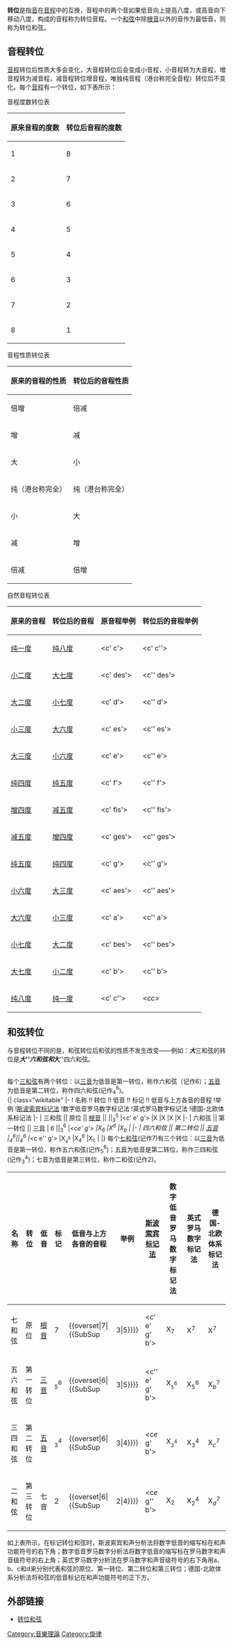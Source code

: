 '''转位'''是指[[音|音]]在[[音程|音程]]中的互换，音程中的两个音如果低音向上提高八度，或高音向下移动八度，构成的音程称为转位音程。一个[[和弦|和弦]]中除[[根音|根音]]以外的音作为最低音，则称为转位和弦。
== 音程转位 ==
[[音程|音程]]转位后性质大多会变化，大音程转位后会变成小音程，小音程转为大音程，增音程转为减音程，减音程转位增音程，唯独纯音程（港台称完全音程）转位后不变化。每个[[音程|音程]]有一个转位，如下表所示：

音程度数转位表
{| class="wikitable"
|-
! 原来音程的度数 !! 转位后音程的度数
|-
| 1 || 8
|-
| 2 || 7
|-
| 3 || 6
|-
| 4 || 5
|-
| 5 || 4
|-
| 6 || 3
|-
| 7 || 2
|-
| 8 || 1
|}
音程性质转位表
{| class="wikitable"
|-
! 原来的音程的性质 !! 转位后的音程性质
|-
| 倍增 || 倍减
|-
| 增 || 减
|-
| 大 || 小
|-
| 纯（港台称完全） || 纯（港台称完全）
|-
| 小 || 大
|-
| 减 || 增
|-
| 倍减 || 倍增
|}
自然音程转位表
{| class="wikitable"
|-
! 原来的音程 !! 转位后的音程
!原音程举例
!转位后的音程举例
|-
| [[純一度|纯一度]] || [[纯八度|纯八度]]
|<score lang="lilypond" vorbis="1"><c' c'></score>
|<score lang="lilypond" vorbis="1"><c' c''></score>
|-
|[[小二度|小二度]]
|[[大七度|大七度]]
|<score lang="lilypond" vorbis="1"><c' des'></score>
|<score lang="lilypond" vorbis="1"><c'' des'></score>
|-
|[[大二度|大二度]]
|[[小七度|小七度]]
|<score lang="lilypond" vorbis="1"><c' d'></score>
|<score lang="lilypond" vorbis="1"><c'' d'></score>
|-
|[[小三度|小三度]]
|[[大六度|大六度]]
|<score lang="lilypond" vorbis="1"><c' es'></score>
|<score lang="lilypond" vorbis="1"><c'' es'></score>
|-
|[[大三度|大三度]]
|[[小六度|小六度]]
|<score lang="lilypond" vorbis="1"><c' e'></score>
|<score lang="lilypond" vorbis="1"><c'' e'></score>
|-
|[[純四度|纯四度]]
|[[纯五度|纯五度]]
|<score lang="lilypond" vorbis="1"><c' f'></score>
|<score lang="lilypond" vorbis="1"><c'' f'></score>
|-
|[[增四度|增四度]]
|[[減五度|减五度]]
|<score lang="lilypond" vorbis="1"><c' fis'></score>
|<score lang="lilypond" vorbis="1"><c'' fis'></score>
|-
|[[減五度|减五度]]
|[[增四度|增四度]]
|<score lang="lilypond" vorbis="1"><c' ges'></score>
|<score lang="lilypond" vorbis="1"><c'' ges'></score>
|-
|[[纯五度|纯五度]]
|[[純四度|纯四度]]
|<score lang="lilypond" vorbis="1"><c' g'></score>
|<score lang="lilypond" vorbis="1"><c'' g'></score>
|-
|[[小六度|小六度]]
|[[大三度|大三度]]
|<score lang="lilypond" vorbis="1"><c' aes'></score>
|<score lang="lilypond" vorbis="1"><c'' aes'></score>
|-
|[[大六度|大六度]]
|[[小三度|小三度]]
|<score lang="lilypond" vorbis="1"><c' a'></score>
|<score lang="lilypond" vorbis="1"><c'' a'></score>
|-
|[[小七度|小七度]]
|[[大二度|大二度]]
|<score lang="lilypond" vorbis="1"><c' bes'></score>
|<score lang="lilypond" vorbis="1"><c'' bes'></score>
|-
|[[大七度|大七度]]
|[[小二度|小二度]]
|<score lang="lilypond" vorbis="1"><c' b'></score>
|<score lang="lilypond" vorbis="1"><c'' b'></score>
|-
|[[纯八度|纯八度]]
|[[純一度|纯一度]]
|<score lang="lilypond" vorbis="1"><c' c''></score>
|<score lang="lilypond" vorbis="1"><c'' c''></score>
|}


== 和弦转位 ==
与音程转位不同的是，和弦转位后和弦的性质不发生改变——例如：'''''大'''''三和弦的转位是'''''大'''''六和弦和'''''大'''''四六和弦。

<br>
每个[[三和弦|三和弦]]有两个转位：以[[三音|三音]]为低音是第一转位，称作六和弦（记作6）；[[五音_(和弦)|五音]]为低音是第二转位，称作四六和弦(记作<math>_4^6</math>)。<br>
{| class="wikitable"
|-
! 名称 !! 转位 !! 低音 !! 标记 !! 低音与上方各音的音程
!举例
![[斯波索宾和声学|斯波索宾标记法]]
!数字低音罗马数字标记法
!英式罗马数字标记法
!德国-北欧体系标记法
|-
| 三和弦 || 原位 || [[根音|根音]] ||  ||<math>_3^5</math>
|<score lang="lilypond" vorbis="1"><c' e' g'></score>
|X
|X
|X
|X
|-
| 六和弦 || 第一转位 || [[三音|三音]] 
| 6 ||<math>_3^6</math>
|<score lang="lilypond" vorbis="1"><c'' e' g'></score>
|X<sub>6</sub>
|X<sup>6</sup>
|X<sub>b</sub>
|{{lower|0.65em|{{sup sub|{{resize|120%|X}}|{{sup sub|{{raise|0.5em|<small>{{spaces|3|hair}}3</small>}} |}}}}}}
|-
| 四六和弦 || 第二转位 || [[五音_(和弦)|五音]] 
|<math>_4^6</math>||<math>_4^6</math>
|<score lang="lilypond" vorbis="1"><c'' e'' g'></score>
|X<sub><math>_4^6</math></sub>
|X<math>_4^6</math>
|X<sub>c</sub>
|{{lower|0.65em|{{sup sub|{{resize|120%|X}}|{{sup sub|{{raise|0.5em|<small>{{spaces|3|hair}}5</small>}} |}}}}}}
|}
每个[[七和弦|七和弦]](记作7)有三个转位：以[[三音|三音]]为低音是第一转位，称作五六和弦(记作<math>_5^6</math>)；[[五音_(和弦)|五音]]为低音是第二转位，称作三四和弦(记作<math>_3^4</math>)；七音为低音是第三转位，称作二和弦(记作2)。
{| class="wikitable"
|-
! 名称 !! 转位 !! 低音 !! 标记 !! 低音与上方各音的音程
!举例
![[斯波索宾和声学|斯波索宾标记法]]
!数字低音罗马数字标记法
!英式罗马数字标记法
!德国-北欧体系标记法
|-
| 七和弦 || 原位 || [[根音|根音]] || 7 ||{{overset|7|{{SubSup||3|5}}}}
|<score lang="lilypond" vorbis="1"><c' e' g' b'></score>
|X<sub>7</sub>
|X<sup>7</sup>
|X<sup>7</sup>
|X<sup>7</sup>
|-
| 五六和弦 || 第一转位 || [[三音|三音]] 
|<math>_5^6</math>||{{overset|6|{{SubSup||3|5}}}}
|<score lang="lilypond" vorbis="1"><c'' e' g' b'></score>
|X<sub><math>_5^6</math></sub>
|X<math>_5^6</math>
|X<math>_b^7</math>
|{{lower|0.65em|{{sup sub|{{resize|120%|X⁷}}|{{sup sub|{{raise|0.5em|<small>{{spaces|3|hair}}3</small>}} |}}}}}}
|-
| 三四和弦 || 第二转位 || [[五音_(和弦)|五音]] 
|<math>_3^4</math>||{{overset|6|{{SubSup||3|4}}}}
|<score lang="lilypond" vorbis="1"><c'' e'' g' b'></score>
|X<sub><math>_3^4</math></sub>
|X<math>_3^4</math>
|X<math>_c^7</math>
|{{lower|0.65em|{{sup sub|{{resize|120%|X⁷}}|{{sup sub|{{raise|0.5em|<small>{{spaces|3|hair}}5</small>}} |}}}}}}
|-
| 二和弦 || 第三转位 || 七音 || 2 ||{{overset|6|{{SubSup||2|4}}}}
|<score lang="lilypond" vorbis="1"><c'' e'' g'' b'></score>
|X<sub>2</sub>
|X<math>_2^4</math>
|X<math>_d^7</math>
|{{lower|0.65em|{{sup sub|{{resize|120%|X}}|{{sup sub|{{raise|0.5em|<small>{{spaces|3|hair}}7</small>}} |}}}}}}
|}


如上表所示，在标记转位和弦时，斯波索宾和声分析法将数字低音的缩写标在和声功能符号的右下角；数字低音罗马数字分析法将数字低音的缩写标在罗马数字和声音级符号的右上角；英式罗马数字分析法在罗马数字和声音级符号的右下角用a、b、c和d来分别代表和弦的原位、第一转位、第二转位和第三转位；德国-北欧体系分析法将和弦的低音标记在和声功能符号的正下方。

== 外部链接 ==
* [https://web.archive.org/web/20060524224736/http://www.ccnt.com/music/huod/yykt/ketang.htm?file=41 转位和弦]


[[Category:音樂理論|Category:音樂理論]]
[[Category:旋律|Category:旋律]]